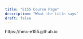 ```yaml
---
title: "E155 Course Page"
description: "What the title says"
draft: false
---
```

https://hmc-e155.github.io